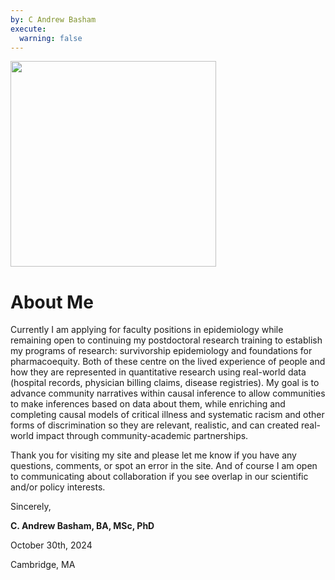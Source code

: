 ```yaml
---
by: C Andrew Basham
execute: 
  warning: false
---
```


![](images/Basham_headshot.jpg){width="329"}

# About Me

Currently I am applying for faculty positions in epidemiology while remaining open to continuing my postdoctoral research training to establish my programs of research: survivorship epidemiology and foundations for pharmacoequity. Both of these centre on the lived experience of people and how they are represented in quantitative research using real-world data (hospital records, physician billing claims, disease registries). My goal is to advance community narratives within causal inference to allow communities to make inferences based on data about them, while enriching and completing causal models of critical illness and systematic racism and other forms of discrimination so they are relevant, realistic, and can created real-world impact through community-academic partnerships.

Thank you for visiting my site and please let me know if you have any questions, comments, or spot an error in the site. And of course I am open to communicating about collaboration if you see overlap in our scientific and/or policy interests.

Sincerely,

**C. Andrew Basham, BA, MSc, PhD**

October 30th, 2024

Cambridge, MA
